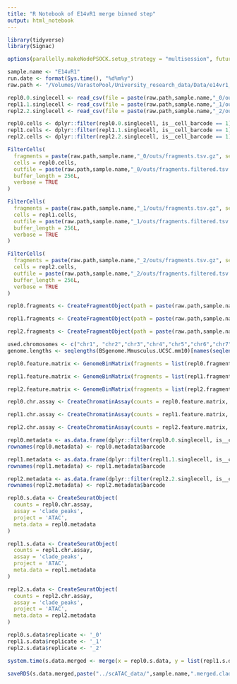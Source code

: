 ```yaml
---
title: "R Notebook of E14vR1 merge binned step"
output: html_notebook
---
```


```r
library(tidyverse)
library(Signac)
```

```r
options(parallelly.makeNodePSOCK.setup_strategy = "multisession", future.globals.maxSize = 12 * 1024 ^ 3, future.seed=TRUE)

sample.name <- "E14vR1"
run.date <- format(Sys.time(), "%d%m%y")
raw.path <- "/Volumes/VarastoPool/University_research_data/Data/e14vr1_data/scATAC/"
```

```r
repl0.0.singlecell <- read_csv(file = paste(raw.path,sample.name,"_0/outs/singlecell.csv", sep=""), show_col_types = FALSE)
repl1.1.singlecell <- read_csv(file = paste(raw.path,sample.name,"_1/outs/singlecell.csv", sep=""), show_col_types = FALSE)
repl2.2.singlecell <- read_csv(file = paste(raw.path,sample.name,"_2/outs/singlecell.csv", sep=""), show_col_types = FALSE)
```

```r
repl0.cells <- dplyr::filter(repl0.0.singlecell, is__cell_barcode == 1) %>% pull(barcode)
repl1.cells <- dplyr::filter(repl1.1.singlecell, is__cell_barcode == 1) %>% pull(barcode)
repl2.cells <- dplyr::filter(repl2.2.singlecell, is__cell_barcode == 1) %>% pull(barcode)
```

```r
FilterCells(
  fragments = paste(raw.path,sample.name,"_0/outs/fragments.tsv.gz", sep=""),
  cells = repl0.cells,
  outfile = paste(raw.path,sample.name,"_0/outs/fragments.filtered.tsv.gz", sep=""),
  buffer_length = 256L,
  verbose = TRUE
)
```

```r
FilterCells(
  fragments = paste(raw.path,sample.name,"_1/outs/fragments.tsv.gz", sep=""),
  cells = repl1.cells,
  outfile = paste(raw.path,sample.name,"_1/outs/fragments.filtered.tsv.gz", sep=""),
  buffer_length = 256L,
  verbose = TRUE
)
```

```r
FilterCells(
  fragments = paste(raw.path,sample.name,"_2/outs/fragments.tsv.gz", sep=""),
  cells = repl2.cells,
  outfile = paste(raw.path,sample.name,"_2/outs/fragments.filtered.tsv.gz", sep=""),
  buffer_length = 256L,
  verbose = TRUE
)
```

```r
repl0.fragments <- CreateFragmentObject(path = paste(raw.path,sample.name,"_0/outs/fragments.filtered.tsv.gz", sep=""), cells = repl0.cells, validate.fragments = FALSE)

repl1.fragments <- CreateFragmentObject(path = paste(raw.path,sample.name,"_1/outs/fragments.filtered.tsv.gz", sep=""), cells = repl1.cells, validate.fragments = FALSE)

repl2.fragments <- CreateFragmentObject(path = paste(raw.path,sample.name,"_2/outs/fragments.filtered.tsv.gz", sep=""), cells = repl2.cells, validate.fragments = FALSE)
```

```r
used.chromosomes <- c("chr1", "chr2","chr3","chr4","chr5","chr6","chr7","chr8","chr9","chr10","chr11","chr12","chr13","chr14","chr15","chr16","chr17","chr18","chr19")
genome.lengths <- seqlengths(BSgenome.Mmusculus.UCSC.mm10)[names(seqlengths(BSgenome.Mmusculus.UCSC.mm10)) %in% used.chromosomes]
```

```r
repl0.feature.matrix <- GenomeBinMatrix(fragments = list(repl0.fragments), binsize = 5000, genome = genome.lengths, process_n = 5000)

repl1.feature.matrix <- GenomeBinMatrix(fragments = list(repl1.fragments), binsize = 5000, genome = genome.lengths, process_n = 5000)

repl2.feature.matrix <- GenomeBinMatrix(fragments = list(repl2.fragments), binsize = 5000, genome = genome.lengths, process_n = 5000)
```

```r
repl0.chr.assay <- CreateChromatinAssay(counts = repl0.feature.matrix, fragments = list(repl0.fragments), genome = Seqinfo(genome="mm10"), ranges = StringToGRanges(rownames(repl0.feature.matrix)))

repl1.chr.assay <- CreateChromatinAssay(counts = repl1.feature.matrix, fragments = list(repl1.fragments), genome = Seqinfo(genome="mm10"), ranges = StringToGRanges(rownames(repl1.feature.matrix)))

repl2.chr.assay <- CreateChromatinAssay(counts = repl2.feature.matrix, fragments = list(repl2.fragments), genome = Seqinfo(genome="mm10"), ranges = StringToGRanges(rownames(repl2.feature.matrix)))
```

```r
repl0.metadata <- as.data.frame(dplyr::filter(repl0.0.singlecell, is__cell_barcode == 1))
rownames(repl0.metadata) <- repl0.metadata$barcode

repl1.metadata <- as.data.frame(dplyr::filter(repl1.1.singlecell, is__cell_barcode == 1))
rownames(repl1.metadata) <- repl1.metadata$barcode

repl2.metadata <- as.data.frame(dplyr::filter(repl2.2.singlecell, is__cell_barcode == 1))
rownames(repl2.metadata) <- repl2.metadata$barcode

repl0.s.data <- CreateSeuratObject(
  counts = repl0.chr.assay,
  assay = 'clade_peaks',
  project = 'ATAC',
  meta.data = repl0.metadata
)

repl1.s.data <- CreateSeuratObject(
  counts = repl1.chr.assay,
  assay = 'clade_peaks',
  project = 'ATAC',
  meta.data = repl1.metadata
)

repl2.s.data <- CreateSeuratObject(
  counts = repl2.chr.assay,
  assay = 'clade_peaks',
  project = 'ATAC',
  meta.data = repl2.metadata
)
```

```r
repl0.s.data$replicate <- '_0'
repl1.s.data$replicate <- '_1'
repl2.s.data$replicate <- '_2'

system.time(s.data.merged <- merge(x = repl0.s.data, y = list(repl1.s.data, repl2.s.data), add.cell.ids = c("_0","_1", "_2")))
```

```r
saveRDS(s.data.merged,paste("../scATAC_data/",sample.name,".merged.clade.phase.",run.date,".Rds", sep=""))
```

